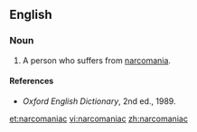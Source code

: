 ==English==

===Noun===
{{en-noun}}

#A person who suffers from [[narcomania]].

====References====
*''Oxford English Dictionary'', 2nd ed., 1989.

[[et:narcomaniac]]
[[vi:narcomaniac]]
[[zh:narcomaniac]]